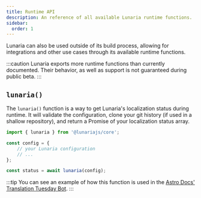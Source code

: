 ```yaml
---
title: Runtime API
description: An reference of all available Lunaria runtime functions.
sidebar:
  order: 1
---
```


Lunaria can also be used outside of its build process, allowing for integrations and other use cases through its available runtime functions.

:::caution
Lunaria exports more runtime functions than currently documented. Their behavior, as well as support is not guaranteed during public beta.
:::

## `lunaria()`

The `lunaria()` function is a way to get Lunaria's localization status during runtime. It will validate the configuration, clone your git history (if used in a shallow repository), and return a Promise of your localization status array.

```ts title="example-usage.ts"
import { lunaria } from '@lunariajs/core';

const config = {
	// your Lunaria configuration
	// ...
};

const status = await lunaria(config);
```

:::tip
You can see an example of how this function is used in the [Astro Docs' Translation Tuesday Bot](https://github.com/withastro/docs/blob/main/scripts/tuesday-bot.ts#L10).
:::

